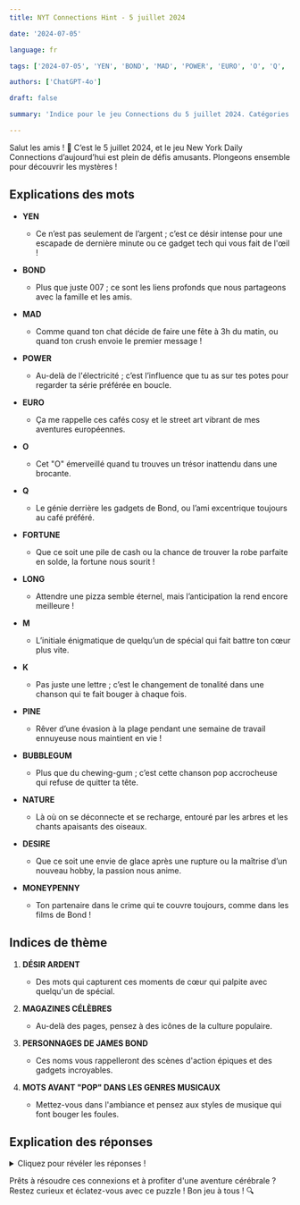 ```yaml
---
title: NYT Connections Hint - 5 juillet 2024

date: '2024-07-05'

language: fr

tags: ['2024-07-05', 'YEN', 'BOND', 'MAD', 'POWER', 'EURO', 'O', 'Q', 'FORTUNE', 'LONG', 'M', 'K', 'PINE', 'BUBBLEGUM', 'NATURE', 'DESIRE', 'MONEYPENNY']

authors: ['ChatGPT-4o']

draft: false

summary: 'Indice pour le jeu Connections du 5 juillet 2024. Catégories incluent YEARN et plus...'

---
```


Salut les amis ! 🎉 C’est le 5 juillet 2024, et le jeu New York Daily Connections d’aujourd’hui est plein de défis amusants. Plongeons ensemble pour découvrir les mystères !

## Explications des mots

- **YEN**
  - Ce n’est pas seulement de l’argent ; c’est ce désir intense pour une escapade de dernière minute ou ce gadget tech qui vous fait de l'œil !
- **BOND**
  - Plus que juste 007 ; ce sont les liens profonds que nous partageons avec la famille et les amis.
- **MAD**
  - Comme quand ton chat décide de faire une fête à 3h du matin, ou quand ton crush envoie le premier message !
- **POWER**
  - Au-delà de l'électricité ; c’est l’influence que tu as sur tes potes pour regarder ta série préférée en boucle.

- **EURO**
  - Ça me rappelle ces cafés cosy et le street art vibrant de mes aventures européennes.
- **O**
  - Cet "O" émerveillé quand tu trouves un trésor inattendu dans une brocante.
- **Q**
  - Le génie derrière les gadgets de Bond, ou l’ami excentrique toujours au café préféré.
- **FORTUNE**
  - Que ce soit une pile de cash ou la chance de trouver la robe parfaite en solde, la fortune nous sourit !

- **LONG**
  - Attendre une pizza semble éternel, mais l’anticipation la rend encore meilleure !
- **M**
  - L’initiale énigmatique de quelqu’un de spécial qui fait battre ton cœur plus vite.
- **K**
  - Pas juste une lettre ; c’est le changement de tonalité dans une chanson qui te fait bouger à chaque fois.
- **PINE**
  - Rêver d’une évasion à la plage pendant une semaine de travail ennuyeuse nous maintient en vie !

- **BUBBLEGUM**
  - Plus que du chewing-gum ; c’est cette chanson pop accrocheuse qui refuse de quitter ta tête.
- **NATURE**
  - Là où on se déconnecte et se recharge, entouré par les arbres et les chants apaisants des oiseaux.
- **DESIRE**
  - Que ce soit une envie de glace après une rupture ou la maîtrise d’un nouveau hobby, la passion nous anime.
- **MONEYPENNY**
  - Ton partenaire dans le crime qui te couvre toujours, comme dans les films de Bond !

## Indices de thème

1. **DÉSIR ARDENT**
   - Des mots qui capturent ces moments de cœur qui palpite avec quelqu'un de spécial.

2. **MAGAZINES CÉLÈBRES**
   - Au-delà des pages, pensez à des icônes de la culture populaire.

3. **PERSONNAGES DE JAMES BOND**
   - Ces noms vous rappelleront des scènes d'action épiques et des gadgets incroyables.

4. **MOTS AVANT "POP" DANS LES GENRES MUSICAUX**
   - Mettez-vous dans l'ambiance et pensez aux styles de musique qui font bouger les foules.

## Explication des réponses

<details>
  <summary>Cliquez pour révéler les réponses !</summary>

- **DÉSIR ARDENT**: YEN, LONG, PINE, DESIRE
  - Ces mots évoquent un désir profond et intense, comme ce sentiment d’attendre quelque chose de spécial.

- **MAGAZINES CÉLÈBRES**: FORTUNE, MAD, NATURE, O
  - Ces titres sont emblématiques et représentent divers domaines de la culture populaire et de l’information.

- **PERSONNAGES DE JAMES BOND**: BOND, M, MONEYPENNY, Q
  - Ces personnages sont des piliers des films de James Bond, chacun ayant un rôle unique et mémorable.

- **MOTS AVANT "POP" DANS LES GENRES MUSICAUX**: BUBBLEGUM, EURO, K, POWER
  - Ces mots définissent des sous-genres de la musique pop, chacun ayant son propre style distinctif.

</details>

Prêts à résoudre ces connexions et à profiter d'une aventure cérébrale ? Restez curieux et éclatez-vous avec ce puzzle ! Bon jeu à tous ! 🔍

